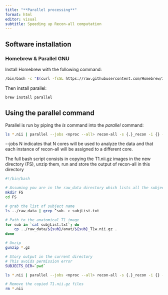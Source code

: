 ```yaml
---
title: "**Parallel processing**"
format: html
editor: visual
subtitle: Speeding up Recon-all computation
---
```


## Software installation

### Homebrew & Parallel GNU

Install Homebrew with the following command:

``` bash
/bin/bash -c "$(curl -fsSL https://raw.githubusercontent.com/Homebrew/install/HEAD/install.sh)"
```

Then install parallel:

``` bash
brew install parallel
```

## Using the parallel command

Parallel is run by piping the *ls* command into the *parallel* command:

``` bash
ls *.nii | parallel --jobs <nproc --all> recon-all -s {.}_recon -i {} -all
```

\--jobs N indicates that N cores will be used to analyze the data and that each instance of recon-all will be assigned to a different core.

The full bash script consists in copying the T1.nii.gz images in the new directory (FS), unzip them, run and store the output of recon-all in this directory

``` bash
#!/bin/bash

# Assuming you are in the raw_data directory which lists all the subjects folders
mkdir FS
cd FS

# grab the list of subject name
ls ../raw_data | grep ^sub- > subjList.txt

# Path to the anatomical T1 image
for sub in `cat subjList.txt`; do
	cp ../raw_data/${sub}/anat/${sub}_T1w.nii.gz .
done

# Unzip
gunzip *.gz

# Story output in the current directory
# This avoids permission error
SUBJECTS_DIR=`pwd`

ls *.nii | parallel --jobs <nproc --all> recon-all -s {.}_recon -i {} -all

# Remove the copied T1.nii.gz files
rm *.nii
```
